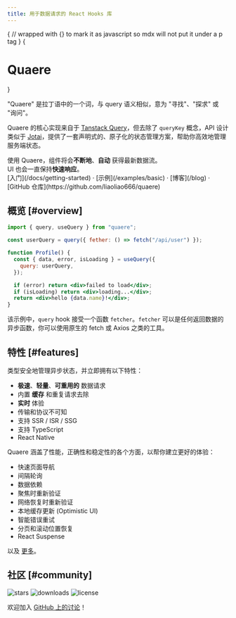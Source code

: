 ```yaml
---
title: 用于数据请求的 React Hooks 库
---
```



{
// wrapped with {} to mark it as javascript so mdx will not put it under a p tag
}
{<h1 className="text-center text-4xl tracking-tighter font-extrabold md:text-5xl mt-8">Quaere</h1>}

"Quaere" 是拉丁语中的一个词，与 query 语义相似，意为 "寻找"、"探求" 或 "询问"。

Quaere 的核心实现来自于 [Tanstack Query](https://github.com/tanstack/query)，但去除了 `queryKey` 概念，API 设计类似于 [Jotai](https://github.com/pmndrs/jotai)，提供了一套声明式的、原子化的状态管理方案，帮助你高效地管理服务端状态。

<Callout emoji="✅">
  使用 Quaere，组件将会<strong>不断地</strong>、<strong>自动</strong>
  获得最新数据流。
  <br />
  UI 也会一直保持<strong>快速响应</strong>。
</Callout>

<div className="mt-16 mb-20 text-center">
  [入门](/docs/getting-started) · [示例](/examples/basic) · [博客](/blog) ·
  [GitHub 仓库](https://github.com/liaoliao666/quaere)
</div>

## 概览 [#overview]

```jsx
import { query, useQuery } from "quaere";

const userQuery = query({ fether: () => fetch("/api/user") });

function Profile() {
  const { data, error, isLoading } = useQuery({
    query: userQuery,
  });

  if (error) return <div>failed to load</div>;
  if (isLoading) return <div>loading...</div>;
  return <div>hello {data.name}!</div>;
}
```

该示例中，`query` hook 接受一个函数 `fetcher`。`fetcher` 可以是任何返回数据的异步函数，你可以使用原生的 fetch 或 Axios 之类的工具。

## 特性 [#features]

类型安全地管理异步状态，并立即拥有以下特性：

- **极速**、**轻量**、**可重用的** 数据请求
- 内置 **缓存** 和重复请求去除
- **实时** 体验
- 传输和协议不可知
- 支持 SSR / ISR / SSG
- 支持 TypeScript
- React Native

Quaere 涵盖了性能，正确性和稳定性的各个方面，以帮你建立更好的体验：

- 快速页面导航
- 间隔轮询
- 数据依赖
- 聚焦时重新验证
- 网络恢复时重新验证
- 本地缓存更新 (Optimistic UI)
- 智能错误重试
- 分页和滚动位置恢复
- React Suspense

以及 [更多](/docs/getting-started)。

## 社区 [#community]

<p className="flex h-6 mt-4 gap-2">
  <img alt="stars" src="https://badgen.net/github/stars/vercel/quaere" />
  <img alt="downloads" src="https://badgen.net/npm/dt/quaere" />
  <img alt="license" src="https://badgen.net/npm/license/quaere" />
</p>

欢迎加入 [GitHub 上的讨论](https://github.com/vercel/quaere/discussions)！
